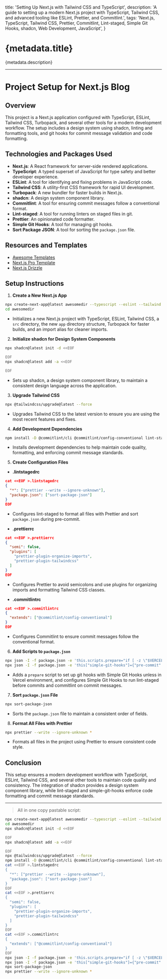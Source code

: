   title: 'Setting Up Next.js with Tailwind CSS and TypeScript',
  description:
    'A guide to setting up a modern Next.js project with TypeScript, Tailwind CSS, and advanced tooling like ESLint, Prettier, and Commitlint.',
  tags: 'Next.js, TypeScript, Tailwind CSS, Prettier, Commitlint, Lint-staged, Simple Git Hooks, shadcn, Web Development, JavaScript',
}

# {metadata.title}

{metadata.description}

---

# Project Setup for Next.js Blog

## Overview

This project is a Next.js application configured with TypeScript, ESLint, Tailwind CSS, Turbopack, and several other tools for a modern development workflow. The setup includes a design system using shadcn, linting and formatting tools, and git hooks for commit message validation and code formatting.

## Technologies and Packages Used

- **Next.js**: A React framework for server-side rendered applications.
- **TypeScript**: A typed superset of JavaScript for type safety and better developer experience.
- **ESLint**: A tool for identifying and fixing problems in JavaScript code.
- **Tailwind CSS**: A utility-first CSS framework for rapid UI development.
- **Turbopack**: A new bundler for faster builds in Next.js.
- **shadcn**: A design system component library.
- **Commitlint**: A tool for ensuring commit messages follow a conventional format.
- **Lint-staged**: A tool for running linters on staged files in git.
- **Prettier**: An opinionated code formatter.
- **Simple Git Hooks**: A tool for managing git hooks.
- **Sort Package JSON**: A tool for sorting the `package.json` file.

## Resources and Templates

- [Awesome Templates](https://github.com/nrjdalal/awesome-templates)
- [Next.js Pro Template](https://github.com/nrjdalal/awesome-templates/tree/main/next.js-apps/next.js-pro)
- [Next.js Drizzle](https://github.com/nrjdalal/awesome-templates/tree/main/next.js-apps/next.js-drizzle)

## Setup Instructions

1. **Create a New Next.js App**

```sh
npx create-next-app@latest awesomedir --typescript --eslint --tailwind --src-dir --app --turbopack --import-alias "@/*"
cd awesomedir
```

- Initializes a new Next.js project with TypeScript, ESLint, Tailwind CSS, a `src` directory, the new `app` directory structure, Turbopack for faster builds, and an import alias for cleaner imports.

2. **Initialize shadcn for Design System Components**

```sh
npx shadcn@latest init -d <<EOF

EOF
npx shadcn@latest add -a <<EOF

EOF
```

- Sets up shadcn, a design system component library, to maintain a consistent design language across the application.

3. **Upgrade Tailwind CSS**

```sh
npx @tailwindcss/upgrade@latest --force
```

- Upgrades Tailwind CSS to the latest version to ensure you are using the most recent features and fixes.

4. **Add Development Dependencies**

```sh
npm install -D @commitlint/cli @commitlint/config-conventional lint-staged prettier prettier-plugin-organize-imports prettier-plugin-tailwindcss simple-git-hooks sort-package-json
```

- Installs development dependencies to help maintain code quality, formatting, and enforcing commit message standards.

5. **Create Configuration Files**

- **.lintstagedrc**

```json
cat <<EOF >.lintstagedrc
{
  "*": ["prettier --write --ignore-unknown"],
  "package.json": ["sort-package-json"]
}
EOF
```

- Configures lint-staged to format all files with Prettier and sort `package.json` during pre-commit.

- **.prettierrc**

```json
cat <<EOF >.prettierrc
{
  "semi": false,
  "plugins": [
    "prettier-plugin-organize-imports",
    "prettier-plugin-tailwindcss"
  ]
}
EOF
```

- Configures Prettier to avoid semicolons and use plugins for organizing imports and formatting Tailwind CSS classes.

- **.commitlintrc**

```json
cat <<EOF >.commitlintrc
{
  "extends": ["@commitlint/config-conventional"]
}
EOF
```

- Configures Commitlint to ensure commit messages follow the conventional format.

6. **Add Scripts to `package.json`**

```sh
npx json -I -f package.json -e 'this.scripts.prepare="if [ -z \"$VERCEL_ENV\" ]; then simple-git-hooks; fi"'
npx json -I -f package.json -e 'this["simple-git-hooks"]={"pre-commit":"npx lint-staged --verbose","commit-msg":"npx commitlint --edit $1"}'
```

- Adds a `prepare` script to set up git hooks with Simple Git Hooks unless in Vercel environment, and configures Simple Git Hooks to run lint-staged before commits and commitlint on commit messages.

7. **Sort `package.json` File**

```sh
npx sort-package-json
```

- Sorts the `package.json` file to maintain a consistent order of fields.

8. **Format All Files with Prettier**

```sh
npx prettier --write --ignore-unknown *
```

- Formats all files in the project using Prettier to ensure consistent code style.

## Conclusion

This setup ensures a modern development workflow with TypeScript, ESLint, Tailwind CSS, and several other tools to maintain code quality and consistency. The integration of shadcn provides a design system component library, while lint-staged and simple-git-hooks enforce code formatting and commit message standards.

---

> All in one copy pastable script:

```sh
npx create-next-app@latest awesomedir --typescript --eslint --tailwind --src-dir --app --turbopack --import-alias "@/*"
cd awesomedir
npx shadcn@latest init -d <<EOF

EOF
npx shadcn@latest add -a <<EOF

EOF
npx @tailwindcss/upgrade@latest --force
npm install -D @commitlint/cli @commitlint/config-conventional lint-staged prettier prettier-plugin-organize-imports prettier-plugin-tailwindcss simple-git-hooks sort-package-json
cat <<EOF >.lintstagedrc
{
  "*": ["prettier --write --ignore-unknown"],
  "package.json": ["sort-package-json"]
}
EOF
cat <<EOF >.prettierrc
{
  "semi": false,
  "plugins": [
    "prettier-plugin-organize-imports",
    "prettier-plugin-tailwindcss"
  ]
}
EOF
cat <<EOF >.commitlintrc
{
  "extends": ["@commitlint/config-conventional"]
}
EOF
npx json -I -f package.json -e 'this.scripts.prepare="if [ -z \"$VERCEL_ENV\" ]; then simple-git-hooks; fi"'
npx json -I -f package.json -e 'this["simple-git-hooks"]={"pre-commit":"npx lint-staged --verbose","commit-msg":"npx commitlint --edit $1"}'
npx sort-package-json
npx prettier --write --ignore-unknown *
```
